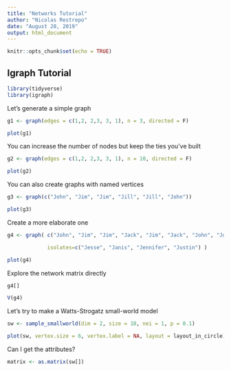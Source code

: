 ```yaml
---
title: "Networks Tutorial"
author: "Nicolas Restrepo"
date: "August 28, 2019"
output: html_document
---
```


```r
knitr::opts_chunk$set(echo = TRUE)
```

## Igraph Tutorial

```r

library(tidyverse)
library(igraph)
```


Let's generate a simple graph 

```r

g1 <- graph(edges = c(1,2, 2,3, 3, 1), n = 3, directed = F)

plot(g1)
```

You can increase the number of nodes but keep the ties you've built 

```r

g2 <- graph(edges = c(1,2, 2,3, 3, 1), n = 10, directed = F)

plot(g2)
```

You can also create graphs with named vertices 

```r

g3 <- graph(c("John", "Jim", "Jim", "Jill", "Jill", "John"))

plot(g3)
```

Create a more elaborate one 

```r

g4 <- graph( c("John", "Jim", "Jim", "Jack", "Jim", "Jack", "John", "John"), 

             isolates=c("Jesse", "Janis", "Jennifer", "Justin") ) 

plot(g4)
```

Explore the network matrix directly 

```r

g4[]

V(g4)
```

Let's try to make a Watts-Strogatz small-world model 

```r

sw <- sample_smallworld(dim = 2, size = 10, nei = 1, p = 0.1)

plot(sw, vertex.size = 6, vertex.label = NA, layout = layout_in_circle)
```

Can I get the attributes? 

```r
 
matrix <- as.matrix(sw[])
```

